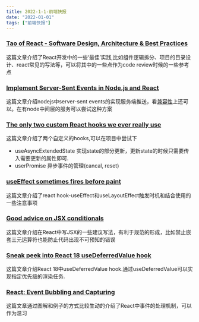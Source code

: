 ```yaml
---
title: 2022-1-1-前端快报
date: "2022-01-01"  
tags: ["前端快报"]
---
```


### [Tao of React - Software Design, Architecture & Best Practices](https://alexkondov.com/tao-of-react/)  
这篇文章介绍了React开发中的一些‘最佳’实践,比如组件逻辑拆分、项目的目录设计、react常见的写法等，可以将其中的一些点作为code review时候的一些参考点

### [Implement Server-Sent Events in Node.js and React](https://blog.tericcabrel.com/implement-server-sent-event-in-node-js/)  
这篇文章介绍nodejs中server-sent events的实现服务端推送，看[兼容性](https://developer.mozilla.org/en-US/docs/Web/API/EventSource#browser_compatibility)上还可以。在有node中间层的服务可以尝试这种方案

### [The only two custom React hooks we ever really use](https://blog.molecule.dev/the-only-custom-react-hooks-we-use/)  
这篇文章介绍了两个自定义的hooks,可以在项目中尝试下
* useAsyncExtendedState  实现state的部分更新，更新state的时候只需要传入需要更新的属性即可.
* userPromise 异步事件的管理(cancal, reset)  

### [useEffect sometimes fires before paint](https://thoughtspile.github.io/2021/11/15/unintentional-layout-effect/)  
这篇文章介绍了react hook-useEffect和useLayoutEffect触发时机和结合使用的一些注意事项  

### [Good advice on JSX conditionals](https://thoughtspile.github.io/2022/01/17/jsx-conditionals/)  
这篇文章介绍在React中写JSX的一些建议写法，有利于规范的形成，比如禁止嵌套三元运算符也能防止代码出现不可预知的错误  

### [Sneak peek into React 18 useDeferredValue hook](https://blog.saeloun.com/2022/01/13/react-18-usedefferedvalue-hook)  
这篇文章介绍React 18中useDeferredValue hook.通过useDeferredValue可以实现指定优先级的渲染任务.  

### [React: Event Bubbling and Capturing](https://www.robinwieruch.de/react-event-bubbling-capturing/)  
这篇文章通过图解和例子的方式比较生动的介绍了React中事件的处理机制，可以作为温习





